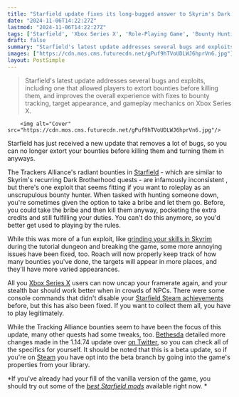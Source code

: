 ```yaml
---
title: "Starfield update fixes its long-bugged answer to Skyrim's Dark Brotherhood quests, so now you can't rob your targets and then get paid extra for killing them"
date: "2024-11-06T14:22:27Z"
lastmod: "2024-11-06T14:22:27Z"
tags: ['Starfield', 'Xbox Series X', 'Role-Playing Game', 'Bounty Hunting', 'Bethesda', 'Steam', 'Update', 'Bug Fix', 'Exploit']
draft: false
summary: "Starfield's latest update addresses several bugs and exploits, including one that allowed players to extort bounties before killing them, and improves the overall experience with fixes to bounty tracking, target appearance, and gameplay mechanics on Xbox Series X."
images: ["https://cdn.mos.cms.futurecdn.net/gPuf9hTVoUDLWJ6hprVn6.jpg"]
layout: PostSimple
---
```

> Starfield's latest update addresses several bugs and exploits, including one that allowed players to extort bounties before killing them, and improves the overall experience with fixes to bounty tracking, target appearance, and gameplay mechanics on Xbox Series X.


        <img alt="Cover" src="https://cdn.mos.cms.futurecdn.net/gPuf9hTVoUDLWJ6hprVn6.jpg"/>
        
Starfield has just received a new update that removes a lot of bugs, so you can no longer extort your bounties before killing them and turning them in anyways. 

The Trackers Alliance's radiant bounties in [<u>Starfield</u>](https://www.gamesradar.com/starfield-guide/) - which are similar to Skyrim's recurring Dark Brotherhood quests - are infamously inconsistent , but there's one exploit that seems fitting if you want to roleplay as an unscrupulous bounty hunter. When tasked with hunting someone down, you're sometimes given the option to take a bribe and let them go. Before, you could take the bribe and then kill them anyway, pocketing the extra credits and still fulfilling your duties. You can't do this anymore, so you'd better get used to playing by the rules.

While this was more of a fun exploit, like [<u>grinding your skills in Skyrim</u>](https://www.gamesradar.com/skyrim-player-explains-how-levelling-exploit-broke-their-whole-game/) during the tutorial dungeon and breaking the game, some more annoying issues have been fixed, too. Roach will now properly keep track of how many bounties you've done, the targets will appear in more places, and they'll have more varied appearances.

All you [Xbox Series X](https://www.gamesradar.com/platforms/xbox/xbox-series-x/news/) users can now uncap your framerate again, and your stealth bar should work better when in crowds of NPCs. There were some console commands that didn't disable your [Starfield Steam achievements](https://www.gamesradar.com/the-starfield-achievements-leak-reminds-me-of-the-one-fallout-4-trophy-i-cant-get/) before, but this has also been fixed. If you want to collect them all, you have to play legitimately.

While the Tracking Alliance bounties seem to have been the focus of this update, many other quests had some tweaks, too. [<u>Bethesda</u>](https://www.gamesradar.com/tag/bethesda-game-studios/) detailed more changes made in the 1.14.74 update over [<u>on Twitter</u>](https://x.com/BethesdaStudios/status/1853843353495884212), so you can check all of the specifics for yourself. It should be noted that this is a beta update, so if you're on [Steam](https://www.gamesradar.com/steam/) you have opt into the beta branch by going into the game's properties from your library.

*If you've already had your fill of the vanilla version of the game, you should try out some of the *[<u><em>best Starfield mods</em></u>](https://www.gamesradar.com/best-starfield-mods/#:~:text=Easy%20lockpicking%20in%20Starfield&text=This%20mod%20lets%20you%20more,do%20with%20Starfield%20console%20commands.)* available right now. *
        